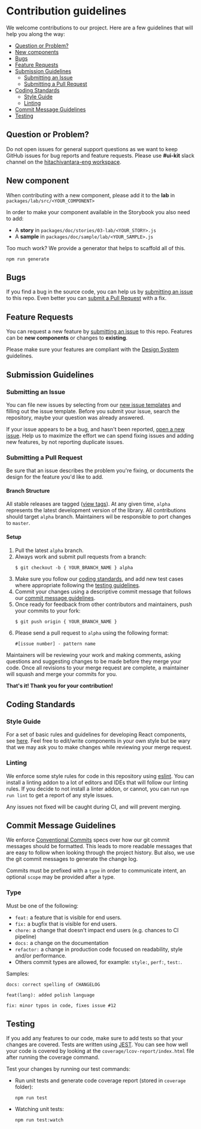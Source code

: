 
<Meta title="Community/Contributing" />

# Contribution guidelines

We welcome contributions to our project. Here are a few guidelines that will help you along the way:

  - [Question or Problem?](#question-or-problem)
  - [New components](#new-components)
  - [Bugs](#bugs)
  - [Feature Requests](#feature-requests)
  - [Submission Guidelines](#submission-guidelines)
    - [Submitting an Issue](#submitting-an-issue)
    - [Submitting a Pull Request](#submitting-a-pull-request)
  - [Coding Standards](#coding-standards)
    - [Style Guide](#style-guide)
    - [Linting](#linting)
  - [Commit Message Guidelines](#commit-message-guidelines)
  - [Testing](#testing)
  
## Question or Problem?
Do not open issues for general support questions as we want to keep GitHub issues for bug reports and feature requests. 
Please use **#ui-kit** slack channel on the [hitachivantara-eng workspace](https://hitachivantara-eng.slack.com/messages/CFY74GK6G).

## New component
When contributing with a new component, please add it to the **lab** in `packages/lab/src/<YOUR_COMPONENT>`

In order to make your component available in the Storybook you also need to add:
- A **story** in `packages/doc/stories/03-lab/<YOUR_STORY>.js`
- A **sample** in `packages/doc/sample/lab/<YOUR_SAMPLE>.js`

Too much work? We provide a generator that helps to scaffold all of this.

```
npm run generate
```

## Bugs
If you find a bug in the source code, you can help us by [submitting an issue]((#submitting-an-issue)) to this repo.
Even better you can [submit a Pull Request](#submitting-a-pull-request) with a fix.

## Feature Requests

You can request a new feature by [submitting an issue]((#submitting-an-issue)) to this repo.
Features can be **new components** or changes to **existing**.

Please make sure your features are compliant with the [Design System](https://hitachivantara.sharepoint.com/sites/DesignSystem/SitePages/Home.aspx) guidelines.

## Submission Guidelines

### Submitting an Issue
You can file new issues by selecting from our [new issue templates](https://github.com/pentaho/hv-uikit-react/issues/new/choose) and filling out the issue template. 
Before you submit your issue, search the repository, maybe your question was already answered.

If your issue appears to be a bug, and hasn't been reported, [open a new issue]((https://github.com/pentaho/hv-uikit-react/issues)). 
Help us to maximize the effort we can spend fixing issues and adding new features, by not reporting duplicate issues.

### Submitting a Pull Request
Be sure that an issue describes the problem you're fixing, or documents the design for the feature you'd like to add.

#### Branch Structure
All stable releases are tagged ([view tags](https://github.com/pentaho/hv-uikit-react/tags)). At any given time, `alpha` represents the latest development version of the library.
All contributions should target `alpha` branch. Maintainers wil be responsible to port changes to `master`.

#### Setup
1. Pull the latest `alpha` branch.  
2. Always work and submit pull requests from a branch:
   ```
   $ git checkout -b { YOUR_BRANCH_NAME } alpha
   ```
3. Make sure you follow our [coding standards](#coding-standards), and add new test cases where appropriate following the [testing guidelines](#testing).
4. Commit your changes using a descriptive commit message that follows our [commit message guidelines](#commit-message-guidelines). 
5. Once ready for feedback from other contributors and maintainers, push your commits to your fork:
   ```
   $ git push origin { YOUR_BRANCH_NAME }
   ```
6. Please send a pull request to `alpha` using the following format:
   ```
   #[issue number] - pattern name
   ```

Maintainers will be reviewing your work and making comments, asking questions and suggesting changes to be made before they merge your code.
Once all revisions to your merge request are complete, a maintainer will squash and merge your commits for you.

**That's it! Thank you for your contribution!**

## Coding Standards

### Style Guide

For a set of basic rules and guidelines for developing React components, see [here](https://github.com/airbnb/javascript/tree/master/react#basic-rules).
Feel free to edit/write components in your own style but be wary that we may ask you to make changes while reviewing your merge request.

### Linting

We enforce some style rules for code in this repository using [eslint](http://eslint.org/). You can install a linting addon to a lot of editors and IDEs that will follow our linting rules.
If you decide to not install a linter addon, or cannot, you can run `npm run lint` to get a report of any style issues. 

Any issues not fixed will be caught during CI, and will prevent merging.

## Commit Message Guidelines

We enforce [Conventional Commits](https://www.conventionalcommits.org/en/v1.0.0-beta.3/) specs over how our git commit messages should be formatted. This leads to more readable messages that are easy to follow when looking through the project history. But also, we use the git commit messages to generate the change log.

Commits must be prefixed with a `type` in order to communicate intent, an optional `scope` may be provided after a type.

### Type
Must be one of the following:

- `feat:` a feature that is visible for end users.
- `fix:` a bugfix that is visible for end users.
- `chore:` a change that doesn't impact end users (e.g. chances to CI pipeline)
- `docs:` a change on the documentation
- `refactor:` a change in production code focused on readability, style and/or performance.
- Others commit types are allowed, for example: `style:`, `perf:`, `test:`.

Samples:
```
docs: correct spelling of CHANGELOG
```
```
feat(lang): added polish language
```
```
fix: minor typos in code, fixes issue #12
```



## Testing

If you add any features to our code, make sure to add tests so that your changes are covered. Tests are written using [JEST](https://github.com/facebook/jest). You can see how well your code is covered by looking at the `coverage/lcov-report/index.html` file after running the coverage command.

Test your changes by running our test commands:

- Run unit tests and generate code coverage report (stored in `coverage` folder):

  ```
  npm run test
  ```

- Watching unit tests:

  ```
  npm run test:watch
  ```